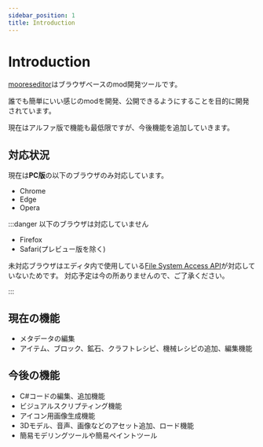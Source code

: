 ```yaml
---
sidebar_position: 1
title: Introduction
---
```


# Introduction
[mooreseditor](https://editor.moores.tech/)はブラウザベースのmod開発ツールです。

誰でも簡単にいい感じのmodを開発、公開できるようにすることを目的に開発されています。

現在はアルファ版で機能も最低限ですが、今後機能を追加していきます。

## 対応状況
現在は**PC版**の以下のブラウザのみ対応しています。
- Chrome
- Edge
- Opera

:::danger 以下のブラウザは対応していません

- Firefox
- Safari(プレビュー版を除く)

未対応ブラウザはエディタ内で使用している[File System Access API](https://developer.mozilla.org/en-US/docs/Web/API/File_System_Access_API)が対応していないためです。
対応予定は今の所ありませんので、ご了承ください。

:::




## 現在の機能
- メタデータの編集
- アイテム、ブロック、鉱石、クラフトレシピ、機械レシピの追加、編集機能

## 今後の機能
- C#コードの編集、追加機能
- ビジュアルスクリプティング機能
- アイコン用画像生成機能
- 3Dモデル、音声、画像などのアセット追加、ロード機能
- 簡易モデリングツールや簡易ペイントツール